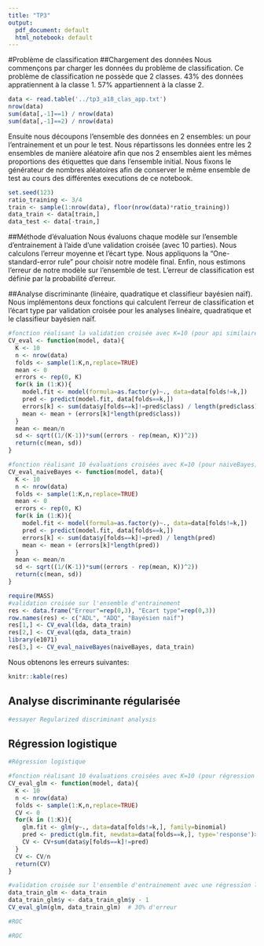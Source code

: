 ```yaml
---
title: "TP3"
output:
  pdf_document: default
  html_notebook: default
---
```


#Problème de classification
##Chargement des données
Nous commençons par charger les données du problème de classification. Ce problème de classification ne possède que 2 classes. 43% des données appratiennent à la classe 1. 57% appartiennent à la classe 2.

```r
data <- read.table('../tp3_a18_clas_app.txt')
nrow(data)
sum(data[,-1]==1) / nrow(data)
sum(data[,-1]==2) / nrow(data)
```


Ensuite nous découpons l'ensemble des données en 2 ensembles: un pour l'entrainement et un pour le test.  Nous répartissons les données entre les 2 ensembles de manière aléatoire afin que nos 2 ensembles aient les mêmes proportions des étiquettes que dans l'ensemble initial. Nous fixons le générateur de nombres aléatoires afin de conserver le même ensemble de test au cours des différentes executions de ce notebook.

```r
set.seed(123)
ratio_training <- 3/4
train <- sample(1:nrow(data), floor(nrow(data)*ratio_training))
data_train <- data[train,]
data_test <- data[-train,]
```

##Méthode d'évaluation
Nous évaluons chaque modèle sur l'ensemble d'entrainement à l'aide d'une validation croisée (avec 10 parties). Nous calculons l'erreur moyenne et l'écart type. Nous appliquons la "One-standard-error rule" pour choisir notre modèle final. Enfin, nous estimons l'erreur de notre modèle sur l'ensemble de test. L'erreur de classification est définie par la probabilité d’erreur.

##Analyse discriminante (linéaire, quadratique et classifieur bayésien naïf).
Nous implémentons deux fonctions qui calculent l'erreur de classification et l'écart type par validation croisée pour les analyses linéaire, quadratique et le classifieur bayésien naïf.
```r
#fonction réalisant la validation croisée avec K=10 (pour api similaire à lda)
CV_eval <- function(model, data){
  K <- 10
  n <- nrow(data)
  folds <- sample(1:K,n,replace=TRUE)
  mean <- 0
  errors <- rep(0, K)
  for(k in (1:K)){
    model.fit <- model(formula=as.factor(y)~., data=data[folds!=k,])
    pred <- predict(model.fit, data[folds==k,])
    errors[k] <- sum(data$y[folds==k]!=pred$class) / length(pred$class)
    mean <- mean + (errors[k]*length(pred$class))
  }
  mean <- mean/n
  sd <- sqrt((1/(K-1))*sum((errors - rep(mean, K))^2))
  return(c(mean, sd))
}
```

```r
#fonction réalisant 10 évaluations croisées avec K=10 (pour naiveBayes)
CV_eval_naiveBayes <- function(model, data){
  K <- 10
  n <- nrow(data)
  folds <- sample(1:K,n,replace=TRUE)
  mean <- 0
  errors <- rep(0, K)
  for(k in (1:K)){
    model.fit <- model(formula=as.factor(y)~., data=data[folds!=k,])
    pred <- predict(model.fit, data[folds==k,])
    errors[k] <- sum(data$y[folds==k]!=pred) / length(pred)
    mean <- mean + (errors[k]*length(pred))
  }
  mean <- mean/n
  sd <- sqrt((1/(K-1))*sum((errors - rep(mean, K))^2))
  return(c(mean, sd))
}
```

```r
require(MASS)
#validation croisée sur l'ensemble d'entrainement
res <- data.frame("Erreur"=rep(0,3), "Ecart type"=rep(0,3))
row.names(res) <- c("ADL", "ADQ", "Bayésien naif")
res[1,] <- CV_eval(lda, data_train)
res[2,] <- CV_eval(qda, data_train)
library(e1071)
res[3,] <- CV_eval_naiveBayes(naiveBayes, data_train)
```
Nous obtenons les erreurs suivantes:

```r
knitr::kable(res)
```

## Analyse discriminante régularisée
```r
#essayer Regularized discriminant analysis
```

## Régression logistique

```r
#Régression logistique
```

```r
#fonction réalisant 10 évaluations croisées avec K=10 (pour régression logistique)
CV_eval_glm <- function(model, data){
  K <- 10
  n <- nrow(data)
  folds <- sample(1:K,n,replace=TRUE)
  CV <- 0
  for(k in (1:K)){
    glm.fit <- glm(y~., data=data[folds!=k,], family=binomial)
    pred <- predict(glm.fit, newdata=data[folds==k,], type='response')>0.5
    CV <- CV+sum(data$y[folds==k]!=pred)
  }
  CV <- CV/n
  return(CV)
}
```

```r
#validation croisée sur l'ensemble d'entrainement avec une régression logistique
data_train_glm <- data_train
data_train_glm$y <- data_train_glm$y - 1
CV_eval_glm(glm, data_train_glm)  # 30% d'erreur
```


```r
#ROC
```


```r
#ROC
```